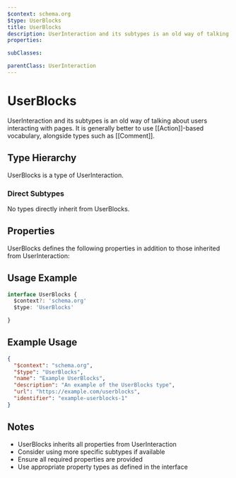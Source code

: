 ```yaml
---
$context: schema.org
$type: UserBlocks
title: UserBlocks
description: UserInteraction and its subtypes is an old way of talking about users interacting with pages. It is generally better to use [[Action]]-based vocabulary, alongside types such as [[Comment]].
properties:

subClasses:

parentClass: UserInteraction
---
```


# UserBlocks

UserInteraction and its subtypes is an old way of talking about users interacting with pages. It is generally better to use [[Action]]-based vocabulary, alongside types such as [[Comment]].

## Type Hierarchy

UserBlocks is a type of UserInteraction.

### Direct Subtypes

No types directly inherit from UserBlocks.

## Properties

UserBlocks defines the following properties in addition to those inherited from UserInteraction:



## Usage Example

```typescript
interface UserBlocks {
  $context?: 'schema.org'
  $type: 'UserBlocks'

}
```

## Example Usage

```json
{
  "$context": "schema.org",
  "$type": "UserBlocks",
  "name": "Example UserBlocks",
  "description": "An example of the UserBlocks type",
  "url": "https://example.com/userblocks",
  "identifier": "example-userblocks-1"
}
```

## Notes

- UserBlocks inherits all properties from UserInteraction
- Consider using more specific subtypes if available
- Ensure all required properties are provided
- Use appropriate property types as defined in the interface
